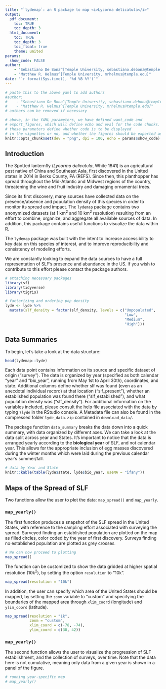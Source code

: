 ```yaml
---
title: "`lydemap`: an R package to map <i>Lycorma delicatula</i>"
output:
  pdf_document:
    toc: TRUE
    toc_depth: 3
  html_document:
    toc: TRUE
    toc_depth: 3
    toc_float: true
    theme: united
params:
  show_code: FALSE
author: 
    - "Sebastiano De Bona^[Temple University, sebastiano.debona@temple.edu]"
    - "Matthew R. Helmus^[Temple University, mrhelmus@temple.edu]"
date: "`r format(Sys.time(), '%d %B %Y')`"
---
```


```r
# paste this to the above yaml to add authors
#author: 
#    - "Sebastiano De Bona^[Temple University, sebastiano.debona@temple.edu]"
#    - "Matthew R. Helmus^[Temple University, mrhelmus@temple.edu]"
# authors can be removed if necessary

# above, in the YAML parameters, we have defined want_code and 
# export_figures, which will define echo and eval for the code chunks.
# these parameters define whether code is to be displayed
# in the vignettes or no, and whether the figures should be exported as images, respectively.
knitr::opts_chunk$set(dev = "png", dpi = 100, echo = params$show_code)
```

## Introduction

The Spotted lanternfly (*Lycorma delicatula*, White 1841) is an agricultural pest native of China and Southeast Asia, first discovered in the United states in 2014 in Berks County, PA (REFS). Since then, this planthopper has spread throughout the Mid-Atlantic and Midwest regions of the country, threatening the wine and fruit industry and damaging ornamental trees.

Since its first discovery, many sources have collected data on the presence/absence and population density of this species in order to monitor its spread and impact. The `lydemap` package contains two anonymized datasets (at 1 km^2^ and 10 km^2^ resolution) resulting from an effort to combine, organize, and aggregate all available sources of data. In addition, this package contains useful functions to visualize the data within R.

The `lydemap` package was built with the intent to increase accessibility to key data on this species of interest, and to improve reproducibility and consistency of modeling efforts.

We are constantly looking to expand the data sources to have a full representation of SLF's presence and abundance in the US. If you wish to contribute to this effort please contact the package authors.

```r
# attaching necessary packages
library(sf)
library(tidyverse)
library(tigris)

# factorizing and ordering pop density
lyde <- lyde %>% 
  mutate(slf_density = factor(slf_density, levels = c("Unpopulated",
                                                      "Low",
                                                      "Medium",
                                                      "High")))
```

## Data Summaries

To begin, let's take a look at the data structure:

```r
head(lydemap::lyde)
```

Each data point contains information on its source and specific dataset of origin ("survey"). The data is organized by year (specified as both calendar "year" and "bio_year", running from May 1st to April 30th), coordinates, and state. Additional columns define whether slf was found (even as an anecdotal individual record) at that location ("slf_present"), whether an established population was found there ("slf_established"), and what population density was ("slf_density"). For additional information on the variables included, please consult the help file associated with the data by typing `?lyde` in the RStudio console. A Metadata file can also be found in the compressed folder `lyde_data.zip` contained in `download_data/`.

The package function `data_summary` breaks the data down into a quick summary, with data organized by different axes. We can take a look at the data split across year and States. It's important to notice that the data is arranged yearly according to the **biological year** of SLF, and not calendar year. This allows for the appropriate inclusion of egg masses discovered during the winter months which were laid during the previous calendar year's summer/fall. 

```r
# data by Year and State
knitr::kable(table(lyde$state, lyde$bio_year, useNA = "ifany"))
```


## Maps of the Spread of SLF

Two functions allow the user to plot the data: `map_spread()` and `map_yearly`.

### `map_yearly()`

The first function produces a snapshot of the SLF spread in the United States, with reference to the sampling effort associated with surveying the spread. Surveyed finding an established population are plotted on the map as filled circles, color coded by the year of first discovery. Surveys finding no established population are plotted as grey crosses.

```r
# We can now proceed to plotting
map_spread()
```

The function can be customized to show the data gridded at higher spatial resolution (10k^2^), by setting the option `resolution` to "10k".

```r
map_spread(resolution = "10k")
```

In addition, the user can specify which area of the United States should be mapped, by setting the `zoom` variable to "custom" and specifying the boundaries of the mapped area through `xlim_coord` (longitude) and `ylim_coord` (latitude).

```r
map_spread(resolution = "1k",
           zoom = "custom",
           xlim_coord = c(-78, -74),
           ylim_coord = c(38, 42))
```

### `map_yearly()`

The second function allows the user to visualize the progression of SLF establishment, and the collection of surveys, over time. Note that the data here is not cumulative, meaning only data from a given year is shown in a panel of the figure.

```r
# running year-specific map
# map_yearly()
```





